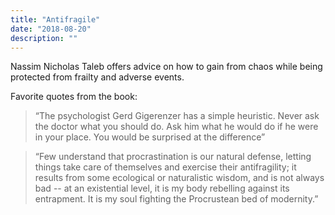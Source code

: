 ```yaml
---
title: "Antifragile"
date: "2018-08-20"
description: ""
---
```


Nassim Nicholas Taleb offers advice on how to gain from chaos while being protected from frailty and adverse events.

Favorite quotes from the book:

> “The psychologist Gerd Gigerenzer has a simple heuristic. Never ask the doctor what you should do. Ask him what he would do if he were in your place. You would be surprised at the difference”

> “Few understand that procrastination is our natural defense, letting things take care of themselves and exercise their antifragility; it results from some ecological or naturalistic wisdom, and is not always bad -- at an existential level, it is my body rebelling against its entrapment. It is my soul fighting the Procrustean bed of modernity.”
